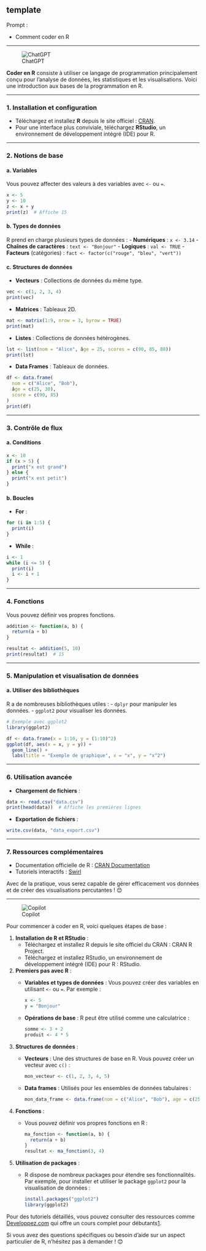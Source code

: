 ## template

::: {.callout-note appearance="simple"}
Prompt : 

* Comment coder en R



:::

----

![ChatGPT](../img/ChatGPT.PNG)

**Coder en R** consiste à utiliser ce langage de programmation principalement conçu pour l’analyse de données, les statistiques et les visualisations. Voici une introduction aux bases de la programmation en R.

---

### 1. **Installation et configuration**
- Téléchargez et installez **R** depuis le site officiel : [CRAN](https://cran.r-project.org/).
- Pour une interface plus conviviale, téléchargez **RStudio**, un environnement de développement intégré (IDE) pour R.

---

### 2. **Notions de base**
#### a. Variables
Vous pouvez affecter des valeurs à des variables avec `<-` ou `=`.

```r
x <- 5
y <- 10
z <- x + y
print(z)  # Affiche 15
```

#### b. Types de données
R prend en charge plusieurs types de données :
- **Numériques** : `x <- 3.14`
- **Chaînes de caractères** : `text <- "Bonjour"`
- **Logiques** : `val <- TRUE`
- **Facteurs** (catégories) : `fact <- factor(c("rouge", "bleu", "vert"))`

#### c. Structures de données
- **Vecteurs** : Collections de données du même type.

```r
vec <- c(1, 2, 3, 4)
print(vec)
```

- **Matrices** : Tableaux 2D.

```r
mat <- matrix(1:9, nrow = 3, byrow = TRUE)
print(mat)
```

- **Listes** : Collections de données hétérogènes.

```r
lst <- list(nom = "Alice", âge = 25, scores = c(90, 85, 88))
print(lst)
```

- **Data Frames** : Tableaux de données.

```r
df <- data.frame(
  nom = c("Alice", "Bob"),
  âge = c(25, 30),
  score = c(90, 85)
)
print(df)
```

---

### 3. **Contrôle de flux**
#### a. Conditions

```r
x <- 10
if (x > 5) {
  print("x est grand")
} else {
  print("x est petit")
}
```

#### b. Boucles
- **For** :

```r
for (i in 1:5) {
  print(i)
}
```

- **While** :

```r
i <- 1
while (i <= 5) {
  print(i)
  i <- i + 1
}
```

---

### 4. **Fonctions**
Vous pouvez définir vos propres fonctions.

```r
addition <- function(a, b) {
  return(a + b)
}

resultat <- addition(5, 10)
print(resultat)  # 15
```

---

### 5. **Manipulation et visualisation de données**
#### a. Utiliser des bibliothèques
R a de nombreuses bibliothèques utiles :
- `dplyr` pour manipuler les données.
- `ggplot2` pour visualiser les données.

```r
# Exemple avec ggplot2
library(ggplot2)

df <- data.frame(x = 1:10, y = (1:10)^2)
ggplot(df, aes(x = x, y = y)) +
  geom_line() +
  labs(title = "Exemple de graphique", x = "x", y = "x^2")
```

---

### 6. **Utilisation avancée**
- **Chargement de fichiers** :
```r
data <- read.csv("data.csv")
print(head(data))  # Affiche les premières lignes
```

- **Exportation de fichiers** :
```r
write.csv(data, "data_export.csv")
```

---

### 7. **Ressources complémentaires**
- Documentation officielle de R : [CRAN Documentation](https://cran.r-project.org/manuals.html)
- Tutoriels interactifs : [Swirl](https://swirlstats.com/)

Avec de la pratique, vous serez capable de gérer efficacement vos données et de créer des visualisations percutantes ! 😊

----

![Copilot](../img/copilot.PNG)

Pour commencer à coder en R, voici quelques étapes de base :

1. **Installation de R et RStudio** :
   - Téléchargez et installez R depuis le site officiel du CRAN : CRAN R Project.
   - Téléchargez et installez RStudio, un environnement de développement intégré (IDE) pour R : RStudio.

2. **Premiers pas avec R** :
   - **Variables et types de données** : Vous pouvez créer des variables en utilisant `<-` ou `=`. Par exemple :
     ```r
     x <- 5
     y = "Bonjour"
     ```
   - **Opérations de base** : R peut être utilisé comme une calculatrice :
     ```r
     somme <- 3 + 2
     produit <- 4 * 5
     ```

3. **Structures de données** :
   - **Vecteurs** : Une des structures de base en R. Vous pouvez créer un vecteur avec `c()` :
     ```r
     mon_vecteur <- c(1, 2, 3, 4, 5)
     ```
   - **Data frames** : Utilisés pour les ensembles de données tabulaires :
     ```r
     mon_data_frame <- data.frame(nom = c("Alice", "Bob"), age = c(25, 30))
     ```

4. **Fonctions** :
   - Vous pouvez définir vos propres fonctions en R :
     ```r
     ma_fonction <- function(a, b) {
       return(a + b)
     }
     resultat <- ma_fonction(3, 4)
     ```

5. **Utilisation de packages** :
   - R dispose de nombreux packages pour étendre ses fonctionnalités. Par exemple, pour installer et utiliser le package `ggplot2` pour la visualisation de données :
     ```r
     install.packages("ggplot2")
     library(ggplot2)
     ```

Pour des tutoriels détaillés, vous pouvez consulter des ressources comme [Developpez.com](https://r.developpez.com/tutoriels/cours-complet-programmation-r/) qui offre un cours complet pour débutants[1](https://r.developpez.com/tutoriels/cours-complet-programmation-r/).

Si vous avez des questions spécifiques ou besoin d'aide sur un aspect particulier de R, n'hésitez pas à demander ! 😊